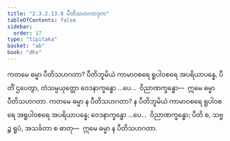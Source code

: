 ```yaml
---
title: "2.3.2.13.8 ပီတိသဟဂတဒုက"
tableOfContents: false
sidebar:
  order: 17
type: "tipitaka"
basket: "ab"
book: "dhs"
---
```



<DynamicBreadcrumb />

<Division number="1281" book="dhs">

<Paragraph number="1982" book="dhs">
ကတမေ ဓမ္မာ ပီတိသဟဂတာ? ပီတိဘူမိယံ ကာမာဝစရေ ရူပါဝစရေ အပရိယာပန္နေ, ပီတိံ ဌပေတွာ, တံသမ္ပယုတ္တော ဝေဒနာက္ခန္ဓော …ပေ…  ဝိညာဏက္ခန္ဓော—  ဣမေ ဓမ္မာ ပီတိသဟဂတာ.
</Paragraph>

</Division>
<Division number="1282" book="dhs">

<Paragraph number="1983" book="dhs">
ကတမေ ဓမ္မာ န ပီတိသဟဂတာ? န ပီတိဘူမိယံ ကာမာဝစရေ ရူပါဝစရေ အရူပါဝစရေ အပရိယာပန္နေ; ဝေဒနာက္ခန္ဓော …ပေ…  ဝိညာဏက္ခန္ဓော; ပီတိ စ, သဗ္ဗဉ္စ ရူပံ, အသင်္ခတာ စ ဓာတု—  ဣမေ ဓမ္မာ န ပီတိသဟဂတာ.
</Paragraph>
</Division>